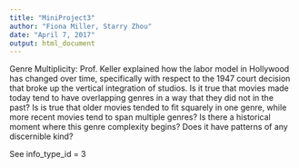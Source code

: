```yaml
---
title: "MiniProject3"
author: "Fiona Miller, Starry Zhou"
date: "April 7, 2017"
output: html_document
---
```

Genre Multiplicity: Prof. Keller explained how the labor model in Hollywood has changed over time, specifically with respect to the 1947 court decision that broke up the vertical integration of studios. Is it true that movies made today tend to have overlapping genres in a way that they did not in the past? Is is true that older movies tended to fit squarely in one genre, while more recent movies tend to span multiple genres? Is there a historical moment where this genre complexity begins? Does it have patterns of any discernible kind?

See info_type_id = 3
